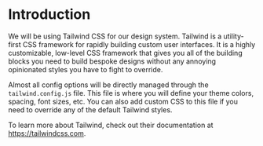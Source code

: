 
<Meta title="Design System/Overview" />

# Introduction

We will be using Tailwind CSS for our design system. Tailwind is a utility-first CSS framework for rapidly building custom user interfaces. It is a highly customizable, low-level CSS framework that gives you all of the building blocks you need to build bespoke designs without any annoying opinionated styles you have to fight to override.

Almost all config options will be directly managed through the `tailwind.config.js` file. This file is where you will define your theme colors, spacing, font sizes, etc. You can also add custom CSS to this file if you need to override any of the default Tailwind styles.

To learn more about Tailwind, check out their documentation at https://tailwindcss.com.
